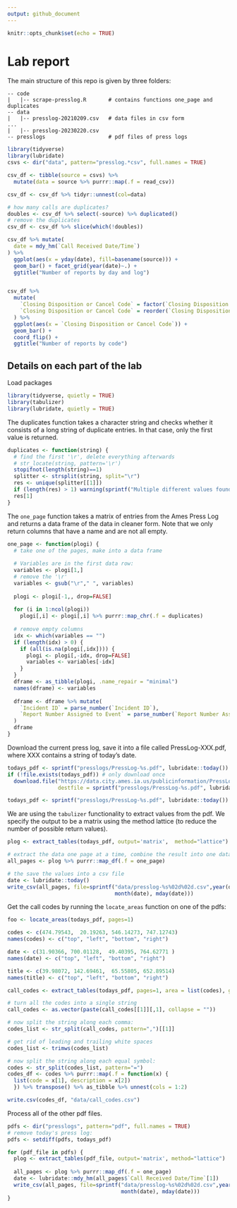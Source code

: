 ```yaml
---
output: github_document
---
```


<!-- README.md is generated from README.Rmd. Please edit the README.Rmd file -->


```r
knitr::opts_chunk$set(echo = TRUE)
```

# Lab report 

The main structure of this repo is given by three folders:

    -- code
    |   |-- scrape-presslog.R       # contains functions one_page and duplicates
    -- data
    |   |-- presslog-20210209.csv   # data files in csv form   
    ...
    |   |-- presslog-20230220.csv
    -- presslogs                    # pdf files of press logs


```r
library(tidyverse)
library(lubridate)
csvs <- dir("data", pattern="presslog.*csv", full.names = TRUE)

csv_df <- tibble(source = csvs) %>%
  mutate(data = source %>% purrr::map(.f = read_csv))

csv_df <- csv_df %>% tidyr::unnest(col=data)

# how many calls are duplicates?
doubles <- csv_df %>% select(-source) %>% duplicated() 
# remove the duplicates
csv_df <- csv_df %>% slice(which(!doubles)) 

csv_df %>% mutate(
  date = mdy_hm(`Call Received Date/Time`)
) %>%
  ggplot(aes(x = yday(date), fill=basename(source))) +
  geom_bar() + facet_grid(year(date)~.) +
  ggtitle("Number of reports by day and log")


csv_df %>% 
  mutate(
    `Closing Disposition or Cancel Code` = factor(`Closing Disposition or Cancel Code`),
    `Closing Disposition or Cancel Code` = reorder(`Closing Disposition or Cancel Code`, `Closing Disposition or Cancel Code`, length)
  ) %>%
  ggplot(aes(x = `Closing Disposition or Cancel Code`)) +
  geom_bar() +
  coord_flip() + 
  ggtitle("Number of reports by code")

```

## Details on each part of the lab

Load packages

```r
library(tidyverse, quietly = TRUE)
library(tabulizer)
library(lubridate, quietly = TRUE)
```


The duplicates function takes a character string and checks whether it consists of a long string of duplicate entries. In that case, only the first value is returned. 

```r
duplicates <- function(string) {
  # find the first '\r', delete everything afterwards
  # str_locate(string, pattern='\r')
  stopifnot(length(string)==1)
  splitter <- strsplit(string, split="\r")
  res <- unique(splitter[[1]])
  if (length(res) > 1) warning(sprintf("Multiple different values found in string: %s", paste(res, collapse=",")))
  res[1]
}
```

The `one_page` function takes a matrix of entries from the Ames Press Log and returns a data frame of the data in cleaner form. Note that we only return columns that have a name and are not all empty. 

```r
one_page <- function(plogi) {
  # take one of the pages, make into a data frame
  
  # Variables are in the first data row:
  variables <- plogi[1,]
  # remove the '\r'
  variables <- gsub("\r"," ", variables)
  
  plogi <- plogi[-1,, drop=FALSE]
  
  for (i in 1:ncol(plogi))
    plogi[,i] <- plogi[,i] %>% purrr::map_chr(.f = duplicates)
  
  # remove empty columns
  idx <- which(variables == "")
  if (length(idx) > 0) {
    if (all(is.na(plogi[,idx]))) {
      plogi <- plogi[,-idx, drop=FALSE]
      variables <- variables[-idx]
    }
  }
  dframe <- as_tibble(plogi, .name_repair = "minimal") 
  names(dframe) <- variables
  
  dframe <- dframe %>% mutate(
    `Incident ID` = parse_number(`Incident ID`),
    `Report Number Assigned to Event` = parse_number(`Report Number Assigned to Event`)
  )
  dframe
}
```

Download the current press log, save it into a file called PressLog-XXX.pdf, where XXX contains a string of today's date. 

```r
todays_pdf <- sprintf("presslogs/PressLog-%s.pdf", lubridate::today())
if (!file.exists(todays_pdf)) # only download once
  download.file("https://data.city.ames.ia.us/publicinformation/PressLog.pdf", 
                destfile = sprintf("presslogs/PressLog-%s.pdf", lubridate::today()))

todays_pdf <- sprintf("presslogs/PressLog-%s.pdf", lubridate::today())
```

We are using the `tabulizer` functionality to extract values from the pdf.
We specify the output to be a matrix using the method lattice (to reduce the number of possible return values).

```r
plog <- extract_tables(todays_pdf, output='matrix',  method="lattice")

# extract the data one page at a time, combine the result into one data frame
all_pages <- plog %>% purrr::map_df(.f = one_page)

# the save the values into a csv file
date <- lubridate::today()
write_csv(all_pages, file=sprintf("data/presslog-%s%02d%02d.csv",year(date), 
                                  month(date), mday(date)))
```

Get the call codes by running the `locate_areas` function on one of the pdfs: 


```r
foo <- locate_areas(todays_pdf, pages=1)
```

```r
codes <- c(474.79543,  20.19263, 546.14273, 747.12743)
names(codes) <- c("top", "left", "bottom", "right")

date <- c(31.90366, 700.01128,  49.40395, 764.62771 )
names(date) <- c("top", "left", "bottom", "right")

title <- c(39.98072, 142.69461,  65.55805, 652.89514)
names(title) <- c("top", "left", "bottom", "right")
```

```r
call_codes <- extract_tables(todays_pdf, pages=1, area = list(codes), guess = FALSE)

# turn all the codes into a single string
call_codes <- as.vector(paste(call_codes[[1]][,1], collapse = ""))

# now split the string along each comma:
codes_list <- str_split(call_codes, pattern=",")[[1]]

# get rid of leading and trailing white spaces
codes_list <- trimws(codes_list)

# now split the string along each equal symbol:
codes <- str_split(codes_list, pattern="=")
codes_df <- codes %>% purrr::map(.f = function(x) {
  list(code = x[1], description = x[2])
  }) %>% transpose() %>% as_tibble %>% unnest(cols = 1:2)

write.csv(codes_df, "data/call_codes.csv")
```



Process all of the other pdf files. 
```r
pdfs <- dir("presslogs", pattern="pdf", full.names = TRUE)
# remove today's press log:
pdfs <- setdiff(pdfs, todays_pdf)

for (pdf_file in pdfs) {
  plog <- extract_tables(pdf_file, output='matrix', method="lattice")
  
  all_pages <- plog %>% purrr::map_df(.f = one_page)
  date <- lubridate::mdy_hm(all_pages$`Call Received Date/Time`[1])
  write_csv(all_pages, file=sprintf("data/presslog-%s%02d%02d.csv",year(date), 
                                    month(date), mday(date)))
}
```




